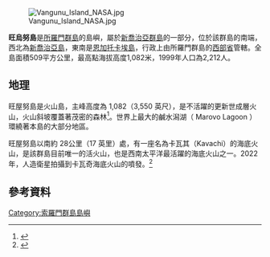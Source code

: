 [[Image:Vangunu_Island_NASA.jpg|thumb]]

'''旺烏努島'''是[[所羅門群島|所羅門群島]]的島嶼，屬於[[新喬治亞群島|新喬治亞群島]]的一部分，位於該群島的南端，西北為[[新喬治亞島|新喬治亞島]]，東南是[[恩加托卡埃島|恩加托卡埃島]]，行政上由所羅門群島的[[西部省_(所羅門群島)|西部省]]管轄。全島面積509平方公里，最高點海拔高度1,082米，1999年人口為2,212人。

== 地理 ==
旺屋努島是火山島，主峰高度為 1,082（3,550 英尺），是不活躍的更新世成層火山，火山斜坡覆蓋著茂密的森林<ref>{{cite web|title=The Geology Of The New Georgia Group, Western Solomon Islands|url=https://www.researchgate.net/publication/279748832|date=1 January 1986|first1=Peter|last1=Dunkley|first2=D|last2=A Abraham|first3=S|last3=J Booth|first4=G|last4=W Hughes|first5=Richard|last5=Langford|first6=P|last6=R Philip|first7=J|last7=Ridgway|first8=A|last8=Smith|first9=P|last9=J Strange|via=ResearchGate}}</ref>。世界上最大的鹹水潟湖（ Marovo Lagoon ）環繞著本島的大部分地區。

旺屋努島以南約 28公里（17 英里）處，有一座名為卡瓦其（Kavachi）的海底火山，是該群島目前唯一的活火山，也是西南太平洋最活躍的海底火山之一。2022年，人造衛星拍攝到卡瓦奇海底火山的噴發。<ref>{{Cite web|title=「鯊魚火山」噴發 NASA衛星捕捉到罕見海底火山爆發圖像 ｜ 蘋果新聞網 ｜ 蘋果日報|url=https://tw.appledaily.com/international/20220525/FFGRE6DSHBHGLPTXCDPKKFC6DM/|access-date=2022-05-25|date=2022-05-25|work=蘋果新聞網|language=zh-tw|archive-date=2022-06-04|archive-url=https://web.archive.org/web/20220604102356/https://tw.appledaily.com/international/20220525/FFGRE6DSHBHGLPTXCDPKKFC6DM/}}</ref>
==參考資料==
{{reflist}}
{{Solomons-geo-stub}}
[[Category:索羅門群島島嶼|Category:索羅門群島島嶼]]